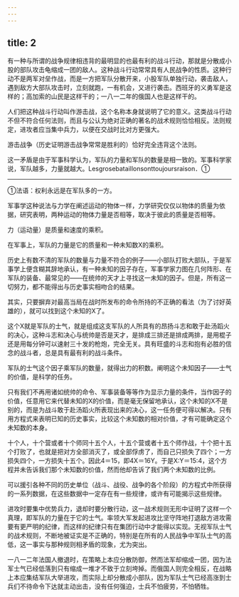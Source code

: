 ```yaml
---
---
---
```

title: 2
---





有一种与所谓的战争规律相违背的最明显的也最有利的战斗行动，那就是分散成小股的部队攻击龟缩成一团的敌人。这种战斗行动常常具有人民战争的性质。这种行动不是两军对垒作战，而是一方把军队分散开来，小股军队单独行动，袭击敌人，遇到敌方大部队攻击时，立刻就跑，一有机会，又进行袭击。西班牙的义勇军是这样的；高加索的山民是这样干的；一八一二年的俄国人也是这样干的。

人们把这种战斗行动叫作游击战，这个名称本身就说明了它的意义。这类战斗行动不但不符合任何法则，而且与公认为绝对正确的著名的战术规则恰恰相反。法则规定，进攻者应当集中兵力，以便在交战时比对方更强大。

游击战争（历史证明游击战争常常是胜利的）恰好完全违背这个法则。

这一矛盾是由于军事科学认为，军队的力量和军队的数量是相一致的。军事科学家说，军队越多，力量就越大。Lesgrosebataillonsonttoujoursraison．①

--------

①法语：权利永远是在军队多的一方。

军事学这种说法与力学在阐述运动的物体一样，力学研究仅仅以物体的质量为依据，研究表明，两种运动的物体力量是否相等，取决于彼此的质量是否相等。

力（运动量）是质量和速度的乘积。

在军事上，军队的力量是它的质量和一种未知数X的乘积。

历史上有数不清的军队的数量与力量不符合的例子——小部队打败大部队，于是军事学上便含糊其辞地承认，有一种未知的因子存在，军事学家力图在几何阵形、在军队的装备、最常见的——在统帅的天才上寻找这一未知的因子。但是，所有这一切努力，都不能得出与历史事实相吻合的结果。

其实，只要摒弃对最高当局在战时所发布的命令所持的不正确的看法（为了讨好英雄的），就可以找到这个未知的X了。

这个X就是军队的士气，就是组成这支军队的人所具有的昂扬斗志和敢于赴汤蹈火的决心，这种斗志和决心与统帅是否是天才，是排成三排还是排成两排，是用棍子还是用每分钟可以速射三十发的枪炮，完全无关。具有旺盛的斗志和抱有必胜的信念的战斗者，总是具有最有利的战斗条件。

军队的士气这个因子乘军队的数量，就得出力的积数。阐明这个未知因子——士气的价值，是科学的任务。

只有我们不再用诸如统帅的命令、军事装备等等作为显示力量的条件，当作因子的价值，任意用它来代替未知的X的价值，而是毫无保留地承认，这个未知的X不是别的，而是为战斗敢于赴汤蹈火所表现出来的决心，这一任务便可得以解决。只有用方程式来表明已知的历史事实，比较这个未知数的相对价值，才有可能确定这个未知数的本身。

十个人，十个营或者十个师同十五个人，十五个营或者十五个师作战，十个把十五个打败了，也就是把对方全部消灭了，或全部俘虏了，而自己只损失了四个；一方损失四个，一方损失十五个。因此4＝15，即4X＝16Y。于是X∶Y＝15∶4，这个方程并未告诉我们那个未知数的价值，然而他却告诉了我们两个未知数的比例。

可以援引各种不同的历史单位（战斗、战役、战争的各个阶段）的方程式中所获得的一系列数据，在这些数据中一定存在有一些规律，或许有可能揭示这些规律。

进攻时要集中优势兵力，退却时要分散行动，这一战术规则无形中证明了这样一个真理，即军队的力量在于它的士气。率领大军发起进攻比坚守阵地打退敌方进攻需要有更严明的纪律，而这样的纪律只有在集团行动中才能得以实现。无视军队士气的战术规则，不断地被证实是不正确的，特别是在所有的人民战争中军队士气的高低，这一事实与那种规则相矛盾的现象，尤为突出。

一八一二年法国人撤退时，在策略上本应分散防御，然而法军却缩成一团，因为法军士气已经低落到只有缩成一堆才不致于立刻垮掉。而俄国人则完全相反，在战略上本应集结军队大举进攻，而实际上却分散成小部队，因为军队士气已经高涨到士兵们不待命令下达就主动出击，没有任何强迫，士兵不怕疲劳，不怕牺牲。
